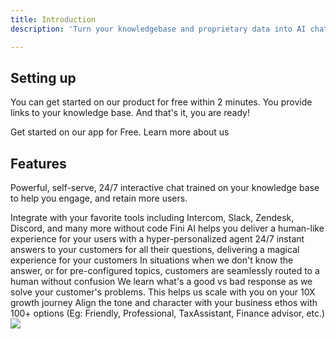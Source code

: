 ```yaml
---
title: Introduction
description: 'Turn your knowledgebase and proprietary data into AI chat.. in 2 minutes'

---
```


## Setting up

You can get started on our product for free within 2 minutes. You provide links to your knowledge base. And that's it, you are ready!

<CardGroup cols={2}>
  <Card
    title="Access Fini AI"
    icon="stars"
    href="https://app.usefini.com"
  >
    Get started on our app for Free.
  </Card>
  <Card
    title="Website"
    icon="lightbulb"
    href="https://askfini.com"
  >
    Learn more about us
  </Card>
</CardGroup>

## Features

Powerful, self-serve, 24/7 interactive chat trained on your knowledge base to help you engage, and retain more users.

<CardGroup cols={2}>
  <Card title="No code required" icon="code" iconType="duotone" color="#ea5a0c">
  Integrate with your favorite tools including Intercom, Slack, Zendesk, Discord, and many more without code
  </Card>
  <Card title="Personalized Agent" icon="wand-magic-sparkles" iconType="duotone" color="#6433FF">
  Fini AI helps you deliver a human-like experience for your users with a hyper-personalized agent 
  </Card>
  <Card title="Deliver instant answers" icon="bolt" iconType="duotone" color="#0285c7">
  24/7 instant answers to your customers for all their questions, delivering a magical experience for your customers
  </Card>
  <Card title="Seamless human routing" icon="user-shield" iconType="duotone" color="#16a34a">
  In situations when we don't know the answer, or for pre-configured topics, customers are seamlessly routed to a human without confusion
  </Card>
  <Card title="Learning with feedback" icon="comments" iconType="duotone" color="#ca8b04">
  We learn what's a good vs bad response as we solve your customer's problems. This helps us scale with you on your 10X growth journey
  </Card>
  <Card title="Configure tone" icon="itunes-note" iconType="duotone" color="#dc2626">
  Align the tone and character with your business ethos with 100+ options (Eg: Friendly, Professional, TaxAssistant, Finance advisor, etc.) 
  </Card>
</CardGroup>

<Frame caption="Fini AI delivers instant answers in 100+ languages">
  <img src="product_visual.png" />
</Frame>


